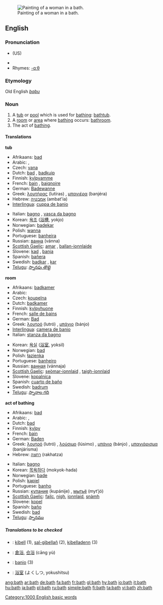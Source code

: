 {{see|Bath}}
[[Image:Prilidiano Pueyrredón-El baño.jpg|thumb|right|Painting of a woman in a bath.]]
==English==

===Pronunciation===
*{{IPAchar|/bæθ/}} (US)
*{{audio|en-us-bath.ogg|Audio (US)}}
*Rhymes: [[Rhymes:English:-ɑːθ|-ɑːθ]]

===Etymology===
Old English ''[[baþu]]''

===Noun===
{{en-noun}}

# A [[tub]] or [[pool]] which is used for [[bathing]]: [[bathtub]].
# A [[room]] or [[area]] where [[bathing]] occurs: [[bathroom]].
# The act of [[bathing]].

====Translations====
'''tub'''
{{top}}
*Afrikaans: [[bad]]
*Arabic: {{ARchar|[[حمام]]}} {{m}}, {{ARchar|[[مغسل]]}} {{m}}
*Czech: [[vana]] {{f}}
*Dutch: [[bad]] {{n}}, [[badkuip]] {{mf}}
*Finnish: [[kylpyamme]]
*French: [[bain]] {{m}}, [[baignoire]] {{f}}
*German: [[Badewanne]] {{f}}
*Greek: [[λουτήρας]] (lutíras) {{m}}, [[μπανιέρα]] (banjéra) {{f}}
*Hebrew: [[אמבטיה]] (ambat'ia) {{f}}
*[[Interlingua]]: [[cuppa de banio]]
{{mid}}
*Italian: [[bagno]] {{m}}, [[vasca da bagno]] {{f}}
*Korean: [[욕조]] ([[浴槽]], yokjo)
*Norwegian: [[badekar]] {{n}}
*Polish: [[wanna]] {{f}}
*Portuguese: [[banheira]] {{f}}
*Russian: [[ванна]] (vánna) {{f}}
*[[Scottish Gaelic]]: [[amar]] {{m}}, [[ballan-ionnlaide]] {{m}}
*Slovene: [[kad]] {{f}}, [[banja]] {{f}}
*Spanish: [[bañera]] {{f}}
*Swedish: [[badkar]] {{n}}, [[kar]] {{n}}
*[[Telugu]]: [[స్నానపు తొట్టె]]
{{bottom}}

'''room'''
{{top}}
*Afrikaans: [[badkamer]]
*Arabic: {{ARchar|[[حمام]]}} {{m}}
*Czech: [[koupelna]] {{f}}
*Dutch: [[badkamer]] {{f}}
*Finnish: [[kylpyhuone]]
*French: [[salle de bains]] {{f}}
*German: [[Bad]] {{n}}
*Greek: [[λουτρό]] (lutró) {{n}}, [[μπάνιο]] (bánjo) {{n}}
*[[Interlingua]]: [[camera de banio]]
*Italian: [[stanza da bagno]] {{f}}
{{mid}}
*Korean: [[욕실]] ([[浴室]], yoksil)
*Norwegian: [[bad]] {{n}}
*Polish: [[łazienka]] {{f}}
*Portuguese: [[banheiro]] {{m}}
*Russian: [[ванная]] (vánnaja) {{f}}
*[[Scottish Gaelic]]: [[seòmar-ionnlaid]] {{m}}, [[taigh-ionnlaid]] {{m}}
*Slovene: [[kopalnica]] {{f}}
*Spanish: [[cuarto de baño]] {{m}}
*Swedish: [[badrum]] {{n}}
*[[Telugu]]: [[స్నానాల గది]]
{{bottom}}

'''act of bathing'''
{{top}}
*Afrikaans: [[bad]]
*Arabic: {{ARchar|[[استحمام]]}}, {{ARchar|[[اغتسال]]}}
*Dutch: [[bad]] {{n}}
*Finnish: [[kylpy]]
*French: [[bain]] {{m}}
*German: [[Baden]] {{n}}
*Greek: [[λουτρό]] (lutró) {{n}}, [[λούσιμο]] (lúsimo) {{n}}, [[μπάνιο]] (bánjo) {{n}}, [[μπανιάρισμα]] (banjárisma) {{n}}
*Hebrew: [[רחצה]] (rakhatza) {{f}}
{{mid}}
*Italian: [[bagno]] {{m}}
*Korean: [[목욕]]하다 (mokyok-hada)
*Norwegian: [[bade]]
*Polish: [[kąpiel]] {{f}}
*Portuguese: [[banho]] {{m}}
*Russian: [[купание]] (kupánije) {{n}}, [[мытьё]] (myt’jó) {{n}}
*[[Scottish Gaelic]]: [[failc]], [[nigh#Scottish Gaelic|nigh]], [[ionnlaid]], [[snàmh]]
*Slovene: [[kopel]] {{f}}
*Spanish: [[baño]] {{m}}
*Swedish: [[bad]] {{n}}
*[[Telugu]]: [[స్నానము]]
{{bottom}}

=====Translations to be checked=====
{{checktrans}}
*{{ttbc|Breton}}: [[kibell]] {{f}} (1), [[sal-gibellañ]] {{f}} (2), [[kibelladenn]] {{f}} (3)
*{{ttbc|Chinese}}: [[倉浴]], [[仓浴]] (cāng yù)
*{{ttbc|Interlingua}}: [[banio]] (3)
*{{ttbc|Japanese}}: [[浴室]] (よくしつ, yokushitsu)

[[Category:1000 English basic words]]

[[ang:bath]]
[[ar:bath]]
[[de:bath]]
[[fa:bath]]
[[fr:bath]]
[[gl:bath]]
[[hy:bath]]
[[io:bath]]
[[it:bath]]
[[hu:bath]]
[[ja:bath]]
[[pl:bath]]
[[ru:bath]]
[[simple:bath]]
[[fi:bath]]
[[ta:bath]]
[[vi:bath]]
[[zh:bath]]